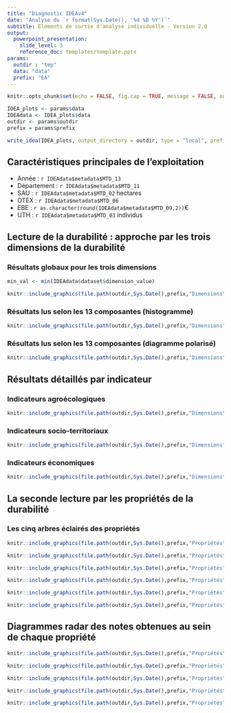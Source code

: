```yaml
---
title: "Diagnostic IDEAv4"
date: "Analyse du `r format(Sys.Date(), '%d %B %Y')`"
subtitle: Eléments de sortie d'analyse individuelle - Version 2.0
output: 
  powerpoint_presentation:
    slide_level: 3
    reference_doc: templates/template.pptx
params:
  outdir : "tmp"
  data: "data"
  prefix: "EA"
---
```


```r
knitr::opts_chunk$set(echo = FALSE, fig.cap = TRUE, message = FALSE, out.width = "100%")
```

```r
IDEA_plots <- params$data
IDEAdata <- IDEA_plots$data
outdir <- params$outdir
prefix = params$prefix

write_idea(IDEA_plots, output_directory = outdir, type = "local", prefix = prefix, quiet = TRUE)
```


## Caractéristiques principales de l'exploitation {-}
- Année : `r IDEAdata$metadata$MTD_13`
- Département : `r IDEAdata$metadata$MTD_11`
- SAU : `r IDEAdata$metadata$MTD_02` hectares
- OTEX : `r IDEAdata$metadata$MTD_06`
- EBE : `r as.character(round(IDEAdata$metadata$MTD_09,2))`€
- UTH : `r IDEAdata$metadata$MTD_03` individus

## Lecture de la durabilité : approche par les trois dimensions de la durabilité

### Résultats globaux pour les trois dimensions

```r
min_val <- min(IDEAdata$dataset$dimension_value)
```

```r
knitr::include_graphics(file.path(outdir,Sys.Date(),prefix,"Dimensions",paste0(prefix,"_","Dimensions.png")))
```

### Résultats lus selon les 13 composantes (histogramme)

```r
knitr::include_graphics(file.path(outdir,Sys.Date(),prefix,"Dimensions",paste0(prefix,"_","Composantes.png")))
```

### Résultats lus selon les 13 composantes (diagramme polarisé)

```r
knitr::include_graphics(file.path(outdir,Sys.Date(),prefix,"Dimensions",paste0(prefix,"_","Composantes polarisées.png")))
```

## Résultats détaillés par indicateur

### Indicateurs agroécologiques

```r
knitr::include_graphics(file.path(outdir,Sys.Date(),prefix,"Dimensions",paste0(prefix,"_","Indicateurs Agroécologiques.png")))
```

### Indicateurs socio-territoriaux

```r
knitr::include_graphics(file.path(outdir,Sys.Date(),prefix,"Dimensions",paste0(prefix,"_","Indicateurs Socio-Territoriaux.png")))
```

### Indicateurs économiques

```r
knitr::include_graphics(file.path(outdir,Sys.Date(),prefix,"Dimensions",paste0(prefix,"_","Indicateurs Economiques.png")))
```

## La seconde lecture par les propriétés de la durabilité

### Les cinq arbres éclairés des propriétés

```r
knitr::include_graphics(file.path(outdir,Sys.Date(),prefix,"Propriétés","Arbres éclairés",paste0(prefix,"_","Arbre global.png")))
```

```r
knitr::include_graphics(file.path(outdir,Sys.Date(),prefix,"Propriétés","Arbres éclairés",paste0(prefix,"_","Ancrage Territorial.png")), auto_pdf = TRUE)
```

```r
knitr::include_graphics(file.path(outdir,Sys.Date(),prefix,"Propriétés","Arbres éclairés",paste0(prefix,"_","Autonomie.png")))
```

```r
knitr::include_graphics(file.path(outdir,Sys.Date(),prefix,"Propriétés","Arbres éclairés",paste0(prefix,"_","Capacité productive et reproductive de biens et de services.png")), auto_pdf = TRUE)
```

```r
knitr::include_graphics(file.path(outdir,Sys.Date(),prefix,"Propriétés","Arbres éclairés",paste0(prefix,"_","Responsabilité globale.png")))
```

```r
knitr::include_graphics(file.path(outdir,Sys.Date(),prefix,"Propriétés","Arbres éclairés",paste0(prefix,"_","Robustesse.png")), auto_pdf = TRUE)
```

## Diagrammes radar des notes obtenues au sein de chaque propriété

```r
knitr::include_graphics(file.path(outdir,Sys.Date(),prefix,"Propriétés","Radars",paste0(prefix,"_","Ancrage Territorial.png")))
```

```r
knitr::include_graphics(file.path(outdir,Sys.Date(),prefix,"Propriétés","Radars",paste0(prefix,"_","Autonomie.png")))
```

```r
knitr::include_graphics(file.path(outdir,Sys.Date(),prefix,"Propriétés","Radars",paste0(prefix,"_","Capacité productive et reproductive de biens et de services.png")))
```

```r
knitr::include_graphics(file.path(outdir,Sys.Date(),prefix,"Propriétés","Radars",paste0(prefix,"_","Responsabilité globale.png")))
```

```r
knitr::include_graphics(file.path(outdir,Sys.Date(),prefix,"Propriétés","Radars",paste0(prefix,"_","Robustesse.png")))
```
